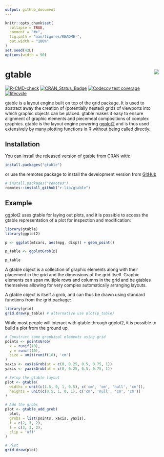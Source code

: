 ```yaml
---
output: github_document
---
```


<!-- README.md is generated from README.Rmd. Please edit that file -->

```r
knitr::opts_chunk$set(
  collapse = TRUE,
  comment = "#>",
  fig.path = "man/figures/README-",
  out.width = "100%"
)
set.seed(42L)
options(width = 90)
```
# gtable <img src="man/figures/logo.png" align="right"/>

<!-- badges: start -->
[![R-CMD-check](https://github.com/r-lib/gtable/workflows/R-CMD-check/badge.svg)](https://github.com/r-lib/gtable/actions)
[![CRAN_Status_Badge](http://www.r-pkg.org/badges/version/gtable)](https://cran.r-project.org/package=gtable)
[![Codecov test coverage](https://codecov.io/gh/r-lib/gtable/branch/main/graph/badge.svg)](https://app.codecov.io/gh/r-lib/gtable?branch=main)
[![lifecycle](https://img.shields.io/badge/lifecycle-stable-brightgreen.svg)](https://lifecycle.r-lib.org/articles/stages.html#stable)
<!-- badges: end -->

gtable is a layout engine built on top of the grid package. It is used to abstract away the creation of (potentially nested) grids of viewports into which graphic objects can be placed. gtable makes it easy to ensure alignment of graphic elements and piecemeal compositions of complex graphics. gtable is the layout engine powering [ggplot2](https://ggplot2.tidyverse.org) and is thus used extensively by many plotting functions in R without being called directly.

## Installation

You can install the released version of gtable from [CRAN](https://CRAN.R-project.org) with:

``` r
install.packages("gtable")
```

or use the remotes package to install the development version from [GitHub](https://github.com/r-lib/gtable)

```r
# install.packages("remotes")
remotes::install_github("r-lib/gtable")
```

## Example
ggplot2 uses gtable for laying out plots, and it is possible to access the gtable representation of a plot for inspection and modification:

```r
library(gtable)
library(ggplot2)

p <- ggplot(mtcars, aes(mpg, disp)) + geom_point()

p_table <- ggplotGrob(p)

p_table
```

A gtable object is a collection of graphic elements along with their placement in the grid and the dimensions of the grid itself. Graphic elements can span multiple rows and columns in the grid and be gtables themselves allowing for very complex automatically arranging layouts.

A gtable object is itself a grob, and can thus be drawn using standard functions from the grid package:

```r
library(grid)
grid.draw(p_table) # alternative use plot(p_table)
```

While most people will interact with gtable through ggplot2, it is possible to build a plot from the ground up.

```r
# Construct some graphical elements using grid
points <- pointsGrob(
  x = runif(10),
  y = runif(10),
  size = unit(runif(10), 'cm')
)
xaxis <- xaxisGrob(at = c(0, 0.25, 0.5, 0.75, 1))
yaxis <- yaxisGrob(at = c(0, 0.25, 0.5, 0.75, 1))

# Setup the gtable layout
plot <- gtable(
  widths = unit(c(1.5, 0, 1, 0.5), c('cm', 'cm', 'null', 'cm')),
  heights = unit(c(0.5, 1, 0, 1), c('cm', 'null', 'cm', 'cm'))
)

# Add the grobs
plot <- gtable_add_grob(
  plot,
  grobs = list(points, xaxis, yaxis),
  t = c(2, 3, 2),
  l = c(3, 3, 2),
  clip = 'off'
)

# Plot
grid.draw(plot)
```

